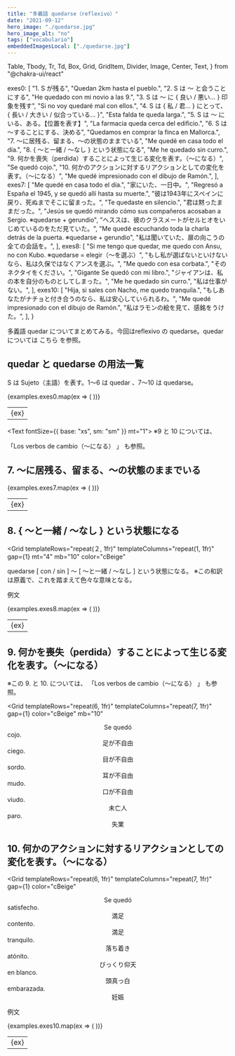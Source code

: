 ```yaml
---
title: "多義語 quedarse（reflexivo）"
date: "2021-09-12"
hero_image: "./quedarse.jpg"
hero_image_alt: "no"
tags: ["vocabulario"]
embeddedImagesLocal: ["./quedarse.jpg"]
---
```


  Table,
  Tbody,
  Tr,
  Td,
  Box,
  Grid,
  GridItem,
  Divider,
  Image,
  Center,
  Text,
} from "@chakra-ui/react"

  exes0: [
    "1. S が残る",
    "Quedan 2km hasta el pueblo.",
    "2. S は 〜 と会うことにする",
    "He quedado con mi novio a las 9.",
    "3. S は 〜 に { 良い / 悪い… } 印象を残す",
    "Si no voy quedaré mal con ellos.",
    "4. S は { 私 / 君… } にとって、{ 長い / 大きい / 似合っている… }",
    "Esta falda te queda larga.",
    "5. S は 〜 にいる、ある。【位置を表す】",
    "La farmacia queda cerca del edificio.",
    "6. S は 〜することにする、決める",
    "Quedamos en comprar la finca en Mallorca.",
    "7. 〜に居残る、留まる、〜の状態のままでいる",
    "Me quedé en casa todo el día.",
    "8. { 〜と一緒 / 〜なし } という状態になる",
    "Me he quedado sin curro.",
    "9. 何かを喪失（perdida）することによって生じる変化を表す。（〜になる）",
    "Se quedó cojo.",
    "10. 何かのアクションに対するリアクションとしての変化を表す。（〜になる）",
    "Me quedé impresionado con el dibujo de Ramón.",
  ],
  exes7: [
    "Me quedé en casa todo el día.",
    "家にいた、一日中。",
    "Regresó a España el 1945, y se quedó allí hasta su muerte.",
    "彼は1943年にスペインに戻り、死ぬまでそこに留まった。",
    "Te quedaste en silencio.",
    "君は黙ったままだった。",
    "Jesús se quedó mirando cómo sus compañeros acosaban a Sergio. ※quedarse + gerundio",
    "ヘススは、彼のクラスメートがセルヒオをいじめているのをただ見ていた。",
    "Me quedé escuchando toda la charla detrás de la puerta. ※quedarse + gerundio",
    "私は聞いていた、扉の向こうの全ての会話を。",
  ],
  exes8: [
    "Si me tengo que quedar, me quedo con Ansu, no con Kubo. ※quedarse = elegir（〜を選ぶ）",
    "もし私が選ばないといけないなら、私は久保ではなくアンスを選ぶ。",
    "Me quedo con esa corbata.",
    "そのネクタイをください。",
    "Gigante Se quedó con mi libro.",
    "ジャイアンは、私の本を自分のものとしてしまった。",
    "Me he quedado sin curro.",
    "私は仕事がない。",
  ],
  exes10: [
    "Hija, si sales con Nacho, me quedo tranquila.",
    "もしあなたがナチョと付き合うのなら、私は安心していられるわ。",
    "Me quedé impresionado con el dibujo de Ramón.",
    "私はラモンの絵を見て、感銘をうけた。",
  ],
}

<Box>
  <GatsbyImage alt="Quédate con migo" image={getImage(props.localImages[0])} />
</Box>

<Text mt="28">
  多義語 quedar についてまとめてみる。今回はreflexivo の quedarse。quedar
  については
  <Link to="/quedar">
    <span style={{ color: "#A293C2" }}>こちら</span>
  </Link>
  を参照。
</Text>

## quedar と quedarse の用法一覧

S は Sujeto（主語）を表す。1〜6 は quedar 、7〜10 は quedarse。

<Table variant="striped" colorScheme="yellow" mt="4" mb="3">
  <Tbody>
    {examples.exes0.map(ex => (
      <Tr key={ex}>
        <Td>{ex}</Td>
      </Tr>
    ))}
  </Tbody>
</Table>

<Text fontSize={{ base: "xs", sm: "sm" }} mt="1">
  ※9 と 10 については、
  <Link to="/pasiva">
    <span style={{ color: "#A293C2" }}>
      「Los verbos de cambio（〜になる） 」
    </span>
  </Link>
  も参照。
</Text>

## 7. 〜に居残る、留まる、〜の状態のままでいる

<Table variant="striped" colorScheme="blackAlpha" mt="4" mb="3">
  <Tbody>
    {examples.exes7.map(ex => (
      <Tr key={ex}>
        <Td>{ex}</Td>
      </Tr>
    ))}
  </Tbody>
</Table>

## 8. { 〜と一緒 / 〜なし } という状態になる

<Grid
  templateRows="repeat(２, 1fr)"
  templateColumns="repeat(1, 1fr)"
  gap={1}
  mt="4"
  mb="10"
  color="cBeige"
>
  <GridItem rowSpan={1} colSpan={1} bg="cRed" p="2">
    quedarse [ con / sin ] 〜
  </GridItem>
  <GridItem rowSpan={1} colSpan={1} bg="cRed" p="2">
    [ 〜と一緒 / 〜なし ] という状態になる。
    ※この和訳は原義で、これを踏まえて色々な意味となる。
  </GridItem>
</Grid>

例文

<Table variant="striped" colorScheme="blackAlpha" mt="4" mb="3">
  <Tbody>
    {examples.exes8.map(ex => (
      <Tr key={ex}>
        <Td>{ex}</Td>
      </Tr>
    ))}
  </Tbody>
</Table>

## 9. 何かを喪失（perdida）することによって生じる変化を表す。（〜になる）

<Text mt="4" mb="10">
  ※この 9. と 10. については、
  <Link to="/pasiva">
    <span style={{ color: "#A293C2" }}>
      「Los verbos de cambio（〜になる） 」
    </span>
  </Link>
  も参照。
</Text>

<Grid
  templateRows="repeat(6, 1fr)"
  templateColumns="repeat(7, 1fr)"
  gap={1}
  color="cBeige"
  mb="10"
>
  <Center as={GridItem} rowSpan={6} colSpan={3} bg="cBlue2">
    Se quedó
  </Center>
  <GridItem rowSpan={1} colSpan={2} bg="cBlue2" px="2">
    cojo.
  </GridItem>
  <Center as={GridItem} rowSpan={1} colSpan={2} px="1" bg="cBlue2">
    足が不自由
  </Center>
  <GridItem rowSpan={1} colSpan={2} bg="cBlue2" px="2">
    ciego.
  </GridItem>
  <Center as={GridItem} rowSpan={1} colSpan={2} px="1" bg="cBlue2">
    目が不自由
  </Center>
  <GridItem rowSpan={1} colSpan={2} bg="cBlue2" px="2">
    sordo.
  </GridItem>
  <Center as={GridItem} rowSpan={1} colSpan={2} px="1" bg="cBlue2">
    耳が不自由
  </Center>
  <GridItem rowSpan={1} colSpan={2} bg="cBlue2" px="2">
    mudo.
  </GridItem>
  <Center as={GridItem} rowSpan={1} colSpan={2} px="1" bg="cBlue2">
    口が不自由
  </Center>
  <GridItem rowSpan={1} colSpan={2} bg="cBlue2" px="2">
    viudo.
  </GridItem>
  <Center as={GridItem} rowSpan={1} colSpan={2} px="1" bg="cBlue2">
    未亡人
  </Center>
  <GridItem rowSpan={1} colSpan={2} bg="cBlue2" px="2">
    paro.
  </GridItem>
  <Center as={GridItem} rowSpan={1} colSpan={2} px="1" bg="cBlue2">
    失業
  </Center>
</Grid>

## 10. 何かのアクションに対するリアクションとしての変化を表す。（〜になる）

<Grid
  templateRows="repeat(6, 1fr)"
  templateColumns="repeat(7, 1fr)"
  gap={1}
  color="cBeige"
>
  <Center as={GridItem} rowSpan={6} colSpan={3} bg="cBlue2">
    Se quedó
  </Center>
  <GridItem rowSpan={1} colSpan={2} bg="cBlue2" px="2">
    satisfecho.
  </GridItem>
  <Center as={GridItem} rowSpan={1} colSpan={2} px="1" bg="cBlue2">
    満足
  </Center>
  <GridItem rowSpan={1} colSpan={2} bg="cBlue2" px="2">
    contento.
  </GridItem>
  <Center as={GridItem} rowSpan={1} colSpan={2} px="1" bg="cBlue2">
    満足
  </Center>
  <GridItem rowSpan={1} colSpan={2} bg="cBlue2" px="2">
    tranquilo.
  </GridItem>
  <Center as={GridItem} rowSpan={1} colSpan={2} px="1" bg="cBlue2">
    落ち着き
  </Center>
  <GridItem rowSpan={1} colSpan={2} bg="cBlue2" px="2">
    atónito.
  </GridItem>
  <Center as={GridItem} rowSpan={1} colSpan={2} px="1" bg="cBlue2">
    びっくり仰天
  </Center>
  <GridItem rowSpan={1} colSpan={2} bg="cBlue2" px="2">
    en blanco.
  </GridItem>
  <Center as={GridItem} rowSpan={1} colSpan={2} px="1" bg="cBlue2">
    頭真っ白
  </Center>
  <GridItem rowSpan={1} colSpan={2} bg="cBlue2" px="2">
    embarazada.
  </GridItem>
  <Center as={GridItem} rowSpan={1} colSpan={2} px="1" bg="cBlue2">
    妊娠
  </Center>
</Grid>

例文

<Table variant="striped" colorScheme="blackAlpha" mt="4" mb="3">
  <Tbody>
    {examples.exes10.map(ex => (
      <Tr key={ex}>
        <Td>{ex}</Td>
      </Tr>
    ))}
  </Tbody>
</Table>

